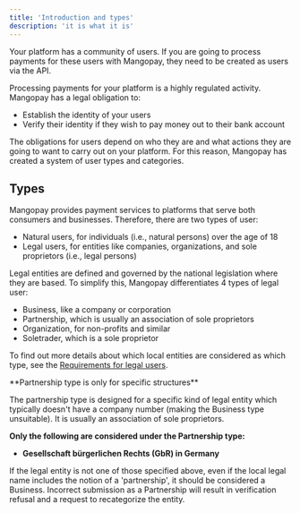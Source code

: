 ```yaml
---
title: 'Introduction and types'
description: 'it is what it is'
---
```


Your platform has a community of users. If you are going to process payments for these users with Mangopay, they need to be created as users via the API. 

Processing payments for your platform is a highly regulated activity. Mangopay has a legal obligation to:

- Establish the identity of your users 
- Verify their identity if they wish to pay money out to their bank account

The obligations for users depend on who they are and what actions they are going to want to carry out on your platform. For this reason, Mangopay has created a system of user types and categories.

## Types 

Mangopay provides payment services to platforms that serve both consumers and businesses. Therefore, there are two types of user:

- Natural users, for individuals (i.e., natural persons) over the age of 18
- Legal users, for entities like companies, organizations, and sole proprietors (i.e., legal persons)

Legal entities are defined and governed by the national legislation where they are based. To simplify this, Mangopay differentiates 4 types of legal user:

- Business, like a company or corporation
- Partnership, which is usually an association of sole proprietors
- Organization, for non-profits and similar
- Soletrader, which is a sole proprietor

To find out more details about which local entities are considered as which type, see the [Requirements for legal users](https://www.google./fr).

<Warning>
**Partnership type is only for specific structures**

The partnership type is designed for a specific kind of legal entity which typically doesn't have a company number (making the Business type unsuitable). It is usually an association of sole proprietors.

**Only the following are considered under the Partnership type:**

- **Gesellschaft bürgerlichen Rechts (GbR) in Germany**

If the legal entity is not one of those specified above, even if the local legal name includes the notion of a 'partnership', it should be considered a Business. Incorrect submission as a Partnership will result in verification refusal and a request to recategorize the entity.
</Warning>